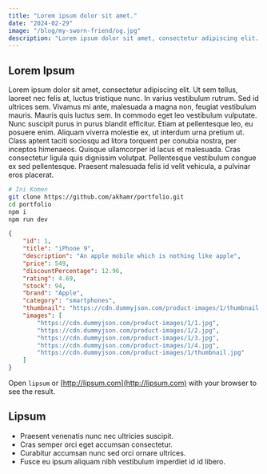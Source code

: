 ```yaml
---
title: "Lorem ipsum dolor sit amet."
date: "2024-02-29"
image: "/blog/my-sworn-friend/og.jpg"
description: "Lorem ipsum dolor sit amet, consectetur adipiscing elit...."
---
```


## Lorem Ipsum

Lorem ipsum dolor sit amet, consectetur adipiscing elit. Ut sem tellus, laoreet nec felis at, luctus tristique nunc. In varius vestibulum rutrum. Sed id ultrices sem. Vivamus mi ante, malesuada a magna non, feugiat vestibulum mauris. Mauris quis luctus sem. In commodo eget leo vestibulum vulputate. Nunc suscipit purus in purus blandit efficitur. Etiam at pellentesque leo, eu posuere enim. Aliquam viverra molestie ex, ut interdum urna pretium ut. Class aptent taciti sociosqu ad litora torquent per conubia nostra, per inceptos himenaeos. Quisque ullamcorper id lacus et malesuada. Cras consectetur ligula quis dignissim volutpat. Pellentesque vestibulum congue ex sed pellentesque. Praesent malesuada felis id velit vehicula, a pulvinar eros placerat.

```bash
# Ini Komen
git clone https://github.com/akhamr/portfolio.git
cd portfolio
npm i
npm run dev
```

```json title="data/dummy.json"
{
    "id": 1,
    "title": "iPhone 9",
    "description": "An apple mobile which is nothing like apple",
    "price": 549,
    "discountPercentage": 12.96,
    "rating": 4.69,
    "stock": 94,
    "brand": "Apple",
    "category": "smartphones",
    "thumbnail": "https://cdn.dummyjson.com/product-images/1/thumbnail.jpg",
    "images": [
        "https://cdn.dummyjson.com/product-images/1/1.jpg",
        "https://cdn.dummyjson.com/product-images/1/2.jpg",
        "https://cdn.dummyjson.com/product-images/1/3.jpg",
        "https://cdn.dummyjson.com/product-images/1/4.jpg",
        "https://cdn.dummyjson.com/product-images/1/thumbnail.jpg"
    ]
}
```

Open `lipsum` or [http://lipsum.com](http://lipsum.com) with your browser to see the result.

## Lipsum

-   Praesent venenatis nunc nec ultricies suscipit.
-   Cras semper orci eget accumsan consectetur.
-   Curabitur accumsan nunc sed orci ornare ultrices.
-   Fusce eu ipsum aliquam nibh vestibulum imperdiet id id libero.

